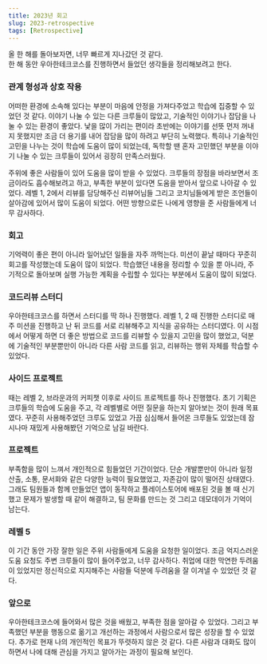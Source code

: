 ```yaml
---
title: 2023년 회고
slug: 2023-retrospective
tags: [Retrospective]
---
```


올 한 해를 돌아보자면, 너무 빠르게 지나갔던 것 같다.  
한 해 동안 우아한테크코스를 진행하면서 들었던 생각들을 정리해보려고 한다.

### 관계 형성과 상호 작용

어떠한 환경에 소속해 있다는 부분이 마음에 안정을 가져다주었고 학습에 집중할 수 있었던 것 같다. 
이야기 나눌 수 있는 다른 크루들이 많았고, 기술적인 이야기나 잡담을 나눌 수 있는 환경이 좋았다. 
낯을 많이 가리는 편이라 초반에는 이야기를 선뜻 먼저 꺼내지 못했지만 조금 더 용기를 내어 잡담을 많이 하려고 부단히 노력했다. 
특히나 기술적인 고민을 나누는 것이 학습에 도움이 많이 되었는데, 독학할 땐 혼자 고민했던 부분을 이야기 나눌 수 있는 크루들이 있어서 굉장히 만족스러웠다.     

주위에 좋은 사람들이 있어 도움을 많이 받을 수 있었다. 
크루들의 장점을 바라보면서 조금이라도 흡수해보려고 하고, 부족한 부분이 있다면 도움을 받아서 앞으로 나아갈 수 있었다. 
레벨 1, 2에서 리뷰를 담당해주신 리뷰어님들 그리고 코치님들에게 받은 조언들이 살아감에 있어서 많이 도움이 되었다. 
어떤 방향으로든 나에게 영향을 준 사람들에게 너무 감사하다. 

### 회고

기억력이 좋은 편이 아니라 일어났던 일들을 자주 까먹는다. 
미션이 끝날 때마다 꾸준히 회고를 작성했는데 도움이 많이 되었다. 
학습했던 내용을 정리할 수 있을 뿐 아니라, 주기적으로 돌아보며 실행 가능한 계획을 수립할 수 있다는 부분에서 도움이 많이 되었다.

### 코드리뷰 스터디

우아한테크코스를 하면서 스터디를 딱 하나 진행했다. 
레벨 1, 2 때 진행한 스터디로 매주 미션을 진행하고 난 뒤 코드를 서로 리뷰해주고 지식을 공유하는 스터디였다. 
이 시점에서 어떻게 하면 더 좋은 방법으로 코드를 리뷰할 수 있을지 고민을 많이 했었고, 덕분에 기술적인 부분뿐만이 아니라 다른 사람 코드를 읽고, 리뷰하는 행위 자체를 학습할 수 있었다. 

### 사이드 프로젝트

때는 레벨 2, 브라운과의 커피챗 이후로 사이드 프로젝트를 하나 진행했다. 
초기 기획은 크루들의 학습에 도움을 주고, 각 레벨별로 어떤 질문을 하는지 알아보는 것이 원래 목표였다. 
꾸준히 사용해주었던 크루도 있었고 가끔 심심해서 들어온 크루들도 있었는데 잠시나마 재밌게 사용해봤던 기억으로 남길 바란다. 

### 프로젝트

부족함을 많이 느껴서 개인적으로 힘들었던 기간이었다. 
단순 개발뿐만이 아니라 일정 산출, 소통, 문서화와 같은 다양한 능력이 필요했었고, 자존감이 많이 떨어진 상태였다. 
그래도 팀원들과 함께 만들었던 앱이 동작하고 플레이스토어에 배포된 것을 볼 때 신기했고 
문제가 발생할 때 같이 해결하고, 팀 문화를 만드는 것 그리고 데모데이가 기억이 남는다.

### 레벨 5

이 기간 동안 가장 잘한 일은 주위 사람들에게 도움을 요청한 일이었다. 
조금 억지스러운 도움 요청도 주변 크루들이 많이 들어주었고, 너무 감사하다. 
취업에 대한 막연한 두려움이 있었지만 정신적으로 지지해주는 사람들 덕분에 두려움을 잘 이겨낼 수 있었던 것 같다. 

### 앞으로 

우아한테크코스에 들어와서 많은 것을 배웠고, 부족한 점을 알아갈 수 있었다. 
그리고 부족했던 부분을 행동으로 옮기고 개선하는 과정에서 사람으로서 많은 성장을 할 수 있었다. 
추가로 현재 나의 개인적인 목표가 뚜렷하지 않은 것 같다. 다른 사람과 대화도 많이 하면서 나에 대해 관심을 가지고 알아가는 과정이 필요해 보인다. 
